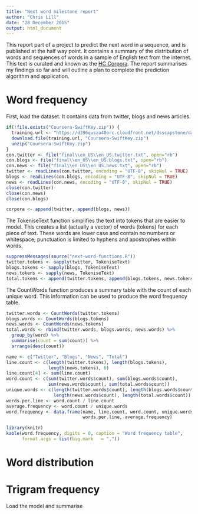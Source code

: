 ```yaml
---
title: "Next word milestone report"
author: "Chris Lill"
date: "28 December 2015"
output: html_document
---
```


This report part of a project to predict the next word in a sequence, and is published at the half way point. It contains a summary of the distribution of words and sequences of words in a sample of English text from the internet. This text is curated and known as the [HC Corpora](http://www.corpora.heliohost.org/). The report summarises my findings so far and will outline a plan to complete the prediction algorithm and application.

# Word frequency

First, load the dataset. It contains data from twitter, blogs and news articles.

```r
if(!file.exists("Coursera-SwiftKey.zip")) {
  training.url <- "https://d396qusza40orc.cloudfront.net/dsscapstone/dataset/Coursera-SwiftKey.zip"
  download.file(training.url, "Coursera-SwiftKey.zip")
  unzip("Coursera-SwiftKey.zip")
}
con.twitter <- file("final\\en_US\\en_US.twitter.txt", open="rb")
con.blogs <- file("final\\en_US\\en_US.blogs.txt", open="rb")
con.news <- file("final\\en_US\\en_US.news.txt", open="rb")
twitter <- readLines(con.twitter, encoding = "UTF-8", skipNul = TRUE)
blogs <- readLines(con.blogs, encoding = "UTF-8", skipNul = TRUE)
news <- readLines(con.news, encoding = "UTF-8", skipNul = TRUE)
close(con.twitter)
close(con.news)
close(con.blogs)

corpora <- append(twitter, append(blogs, news))  
```

The TokeniseText function simplifies the text into tokens that are easier to model. This creates a list (actually a vector) of words (tokens) for each piece of text. These words are lower case and contain no numbers or whitespace; punctuation is limited to hyphens and apostrophes within words. 

```r
suppressMessages(source("next-word-functions.R"))
twitter.tokens <- sapply(twitter, TokeniseText)
blogs.tokens <- sapply(blogs, TokeniseText)
news.tokens <- sapply(news, TokeniseText)
total.tokens <- append(twitter.tokens, append(blogs.tokens, news.tokens)) 
```

The CountWords function produces a summary table with the count of each unique word. This information can be used to produce the word frequency table.

```r
twitter.words <- CountWords(twitter.tokens)
blogs.words <- CountWords(blogs.tokens)
news.words <- CountWords(news.tokens)
total.words <- rbind(twitter.words, blogs.words, news.words) %>%
  group_by(word) %>%
  summarise(count = sum(count)) %>%
  arrange(desc(count))

name <- c("Twitter", "Blogs", "News", "Total")
line.count <- c(length(twitter.tokens), length(blogs.tokens),
                length(news.tokens), 0)
line.count[4] <- sum(line.count)
word.count <- c(sum(twitter.words$count), sum(blogs.words$count),
                sum(news.words$count), sum(total.words$count))
unique.words <- c(length(twitter.words$count), length(blogs.words$count),
                  length(news.words$count), length(total.words$count))
words.per.line <- word.count / line.count
average.frequency <- word.count / unique.words
word.frequency <- data.frame(name, line.count, word.count, unique.words, 
                             words.per.line, average.frequency)

library(knitr)
kable(word.frequency, digits = 0, caption = "Word frequency table",
      format.args = list(big.mark   = ","))
```

# Word distribution





# Trigram frequency

Load the model and summarise
